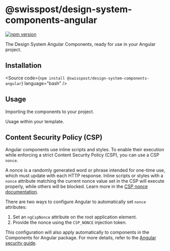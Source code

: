
<Meta of={GettingStartedStories} />

# @swisspost/design-system-components-angular

[![npm version](https://badge.fury.io/js/@swisspost%2Fdesign-system-components-angular.svg)](https://badge.fury.io/js/@swisspost%2Fdesign-system-components-angular)

The Design System Angular Components, ready for use in your Angular project.

## Installation

<Source code={`npm install @swisspost/design-system-components-angular`} language="bash" />

## Usage

Importing the components to your project.

<Source code={AngularAppModuleSample} language="typescript" />

Usage within your template.

<Source code={AngularAppComponentSample} language="html" />

## Content Security Policy (CSP)

Angular components use inline scripts and styles.
To enable their execution while enforcing a strict Content Security Policy (CSP), you can use a CSP `nonce`.

A nonce is a randomly generated word or phrase intended for one-time use, which must update with each HTTP response.
Inline scripts or styles with a `nonce` attribute matching the current nonce value set in the CSP will execute properly, while others will be blocked.
Learn more in the <a href="https://content-security-policy.com/nonce/">CSP nonce documentation</a>.

There are two ways to configure Angular to automatically set `nonce` attributes:

1. Set an `ngCspNonce` attribute on the root application element.
2. Provide the nonce using the `CSP_NONCE` injection token.

This configuration will also apply automatically to components in the Components for Angular package.
For more details, refer to the <a href="https://github.com/angular/angular/blob/main/adev/src/content/guide/security.md#content-security-policy">Angular security guide</a>.
